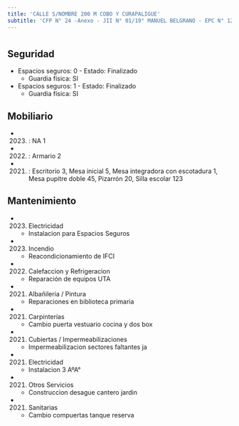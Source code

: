 ```yaml
---
title: 'CALLE S/NOMBRE 200 M COBO Y CURAPALIGUE'
subtitle: 'CFP N° 24 -Anexo - JII N° 01/19° MANUEL BELGRANO - EPC N° 12 JOSE ENRIQUE RODO - EPA N° 12 JOSE ENRIQUE RODO'
---
```


#


## Seguridad

*  Espacios seguros: 0 - Estado: Finalizado 
    + Guardia física: SI

*  Espacios seguros: 1 - Estado: Finalizado 
    + Guardia física: SI





## Mobiliario

*  (2023) : NA 1 

*  (2022) : Armario 2 

*  (2021) : Escritorio 3, Mesa inicial 5, Mesa integradora con escotadura 1, Mesa pupitre doble 45, Pizarrón 20, Silla escolar 123 





## Mantenimiento

*  (2023) Electricidad 
    + Instalacion para Espacios Seguros

*  (2023) Incendio 
    + Reacondicionamiento de IFCI

*  (2022) Calefaccion y Refrigeracion 
    + Reparación de equipos UTA

*  (2021) Albañileria / Pintura 
    + Reparaciones en biblioteca primaria

*  (2021) Carpinterías 
    + Cambio puerta vestuario cocina y dos box

*  (2021) Cubiertas / Impermeabilizaciones 
    + Impermeabilizacion sectores faltantes ja

*  (2021) Electricidad 
    + Instalacion 3 AºA°

*  (2021) Otros Servicios 
    + Construccion desague cantero jardin

*  (2021) Sanitarias 
    + Cambio compuertas tanque reserva



